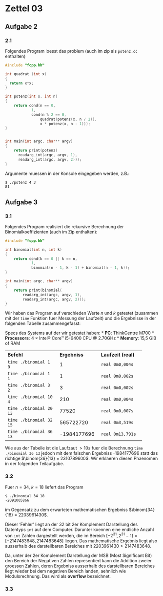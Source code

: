 # Zettel 03 {.unnumbered}

## Aufgabe 2

### 2.1 

Folgendes Program loesst das problem (auch im zip als `potenz.cc` enthalten)

```c
#include "fcpp.hh"

int quadrat (int x)
{
  return x*x;
}

int potenz(int x, int n)
{
    return cond(n == 0, 
            1, 
            cond(n % 2 == 0, 
                quadrat(potenz(x, n / 2)), 
                x * potenz(x, n - 1)));
}


int main(int argc, char** argv)
{
    return print(potenz(
      readarg_int(argc, argv, 1), 
      readarg_int(argc, argv, 2)));
}
```
Argumente muessen in der Konsole eingegeben werden, z.B.:

```bash
$ ./potenz 4 3
81
```

## Aufgabe 3

### 3.1 

Folgendes Program realisiert die rekursive Berechnung der Binomialkoeffizienten (auch im Zip enthalten):

```c
#include "fcpp.hh"

int binomial(int n, int k)
{
    return cond(k == 0 || k == n, 
            1,
            binomial(n - 1, k - 1) + binomial(n - 1, k));
}

int main(int argc, char** argv)
{
    return print(binomial(
        readarg_int(argc, argv, 1),
        readarg_int(argc, argv, 2)));
}
```

Wir haben das Program auf verschieden Werte $n$ und $k$ getestet (zusammen mit der `time` Funktion fuer Messung der Laufzeit) 
und die Ergebnisse in der folgenden Tabelle zusammengefasst:

:::{.callout-note}
Specs des Systems auf der wir getestet haben: 
* **PC**: ThinkCentre M700 
* **Processors**: 4 × Intel® Core™ i5-6400 CPU @ 2.70GHz
* **Memory**: 15,5 GiB of RAM
:::

+-------------------------+---------------+---------------------+
| **Befehl**              | **Ergebniss** | **Laufzeit (real)** |
+-------------------------+---------------+---------------------+
| `time ./binomial 1 0`   | 1             | `real 0m0,004s`     |
+-------------------------+---------------+---------------------+
| `time ./binomial 1 1`   | 1             | `real 0m0,002s`     |
+-------------------------+---------------+---------------------+
| `time ./binomial 3 2`   | 3             | `real 0m0,002s`     |
+-------------------------+---------------+---------------------+
| `time ./binomial 10 4`  | 210           | `real 0m0,004s`     |
+-------------------------+---------------+---------------------+
| `time ./binomial 20 13` | 77520         | `real 0m0,007s`     |
+-------------------------+---------------+---------------------+
| `time ./binomial 32 15` | 565722720     | `real 0m3,519s`     |
+-------------------------+---------------+---------------------+
| `time ./binomial 36 13` | -1984177696   | `real 0m13,791s`    |
+-------------------------+---------------+---------------------+

Wie aus der Tabelle ist die Laufzaut $>10s$ fuer die Berechnung `time ./binomial 36 13` jedoch mit dem
falschen Ergebniss -1984177696 statt das richtige $\binom{36}{13} = 2310789600$. Wir erklaeren diesen
Phaenomen in der folgenden Teilaufgabe.

### 3.2

Fuer $n = 34$, $k = 18$ liefert das Program

```bash
$ ./binomial 34 18
-2091005866
```

im Gegensatz zu dem erwarteten mathematischen Ergebniss $\binom{34}{18} = 2203961430$.

Dieser 'Fehler' liegt an der 32 bit 2er Komplement Darstellung des Datentyps `int` auf dem Computer. 
Darunter koennen eine endliche Anzahl von `int` Zahlen dargestellt werden, 
die im Bereich $[-2^{31}, 2^{31} - 1] = [-2147483648, 2147483648]$ liegen.
Das mathematische Ergebnis liegt also ausserhalb des darstellbaren Bereiches mit $2203961430 > 2147483648$. 

Da, unter der 2er Komplement Darstellung der MSB (Most Significant Bit) den Bereich der Negativen Zahlen representiert
kann die Addition zweier groessen Zahlen, deren Ergebniss ausserhalb des darstellbaren Bereiches liegt wieder bei dem negativen 
Bereich landen, aehnlich wie Modulorechnung. Das wird als **overflow** bezeichnet. 

### 3.3 



